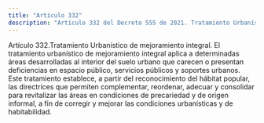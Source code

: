 ```yaml
---
title: "Artículo 332"
description: "Artículo 332 del Decreto 555 de 2021. Tratamiento Urbanístico de mejoramiento integral."
---
```


Artículo 332.Tratamiento Urbanístico de mejoramiento integral. El tratamiento urbanístico de mejoramiento integral aplica a determinadas áreas desarrolladas al interior del suelo urbano que carecen o presentan deficiencias en espacio público, servicios públicos y soportes urbanos. Este tratamiento establece, a partir del reconocimiento del hábitat popular, las directrices que permiten complementar, reordenar, adecuar y consolidar para revitalizar las áreas en condiciones de precariedad y de origen informal, a fin de corregir y mejorar las condiciones urbanísticas y de habitabilidad.